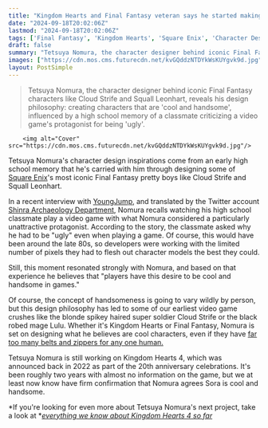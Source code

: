 ```yaml
---
title: "Kingdom Hearts and Final Fantasy veteran says he started making hot characters after a friend said he didn't want to be 'ugly' in games, and then never stopped"
date: "2024-09-18T20:02:06Z"
lastmod: "2024-09-18T20:02:06Z"
tags: ['Final Fantasy', 'Kingdom Hearts', 'Square Enix', 'Character Design', 'Tetsuya Nomura', 'RPG', 'Video Game', 'Design Philosophy', 'Cloud Strife', 'Squall Leonhart']
draft: false
summary: "Tetsuya Nomura, the character designer behind iconic Final Fantasy characters like Cloud Strife and Squall Leonhart, reveals his design philosophy: creating characters that are 'cool and handsome', influenced by a high school memory of a classmate criticizing a video game's protagonist for being 'ugly'."
images: ["https://cdn.mos.cms.futurecdn.net/kvGQddzNTDYkWsKUYgvk9d.jpg"]
layout: PostSimple
---
```

> Tetsuya Nomura, the character designer behind iconic Final Fantasy characters like Cloud Strife and Squall Leonhart, reveals his design philosophy: creating characters that are 'cool and handsome', influenced by a high school memory of a classmate criticizing a video game's protagonist for being 'ugly'.


        <img alt="Cover" src="https://cdn.mos.cms.futurecdn.net/kvGQddzNTDYkWsKUYgvk9d.jpg"/>
        
Tetsuya Nomura's character design inspirations come from an early high school memory that he's carried with him through designing some of [Square Enix](https://www.gamesradar.com/tag/square_enix/)'s most iconic Final Fantasy pretty boys like Cloud Strife and Squall Leonhart. 

In a recent interview with [YoungJump](https://youngjump.jp/yj45_interview/02/), and translated by the Twitter account [Shinra Archaeology Department](https://x.com/ShinraArch/status/1836439158245724477?t=fq8SSGTydNBM3JuJy11KNA&s=19), Nomura recalls watching his high school classmate play a video game with what Nomura considered a particularly unattractive protagonist. According to the story, the classmate asked why he had to be "ugly" even when playing a game. Of course, this would have been around the late 80s, so developers were working with the limited number of pixels they had to flesh out character models the best they could.

Still, this moment resonated strongly with Nomura, and based on that experience he believes that "players have this desire to be cool and handsome in games."

Of course, the concept of handsomeness is going to vary wildly by person, but this design philosophy has led to some of our earliest video game crushes like the blonde spikey haired super soldier Cloud Strife or the black robed mage Lulu. Whether it's Kingdom Hearts or Final Fantasy, Nomura is set on designing what he believes are cool characters, even if they have [far too many belts and zippers for any one human.](https://www.gamesradar.com/games/final-fantasy/kingdom-hearts-and-final-fantasy-maestro-tetsuya-nomura-has-a-huge-number-of-game-proposals-and-probably-countless-zipper-infested-protags-lying-dormant/)

Tetsuya Nomura is still working on Kingdom Hearts 4, which was announced back in 2022 as part of the 20th anniversary celebrations. It's been roughly two years with almost no information on the game, but we at least now know have firm confirmation that Nomura agrees Sora is cool and handsome. 

*If you're looking for even more about Tetsuya Nomura's next project, take a look at *[<em>everything we know about Kingdom Hearts 4 so far</em>](https://www.gamesradar.com/kingdom-hearts-4-guide/) 
        